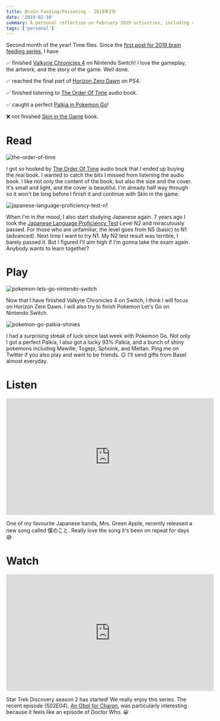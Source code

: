 ```yaml
---
title: Brain Feeding/Poisoning - 2019年2月
date: '2019-02-10'
summary: A personal reflection on February 2019 activities, including completing "Valkyrie Chronicles 4" and reaching the final part of "Horizon Zero Dawn".
tags: ['personal']
---
```


Second month of the year! Time flies. Since the [first post for 2019 brain feeding series](https://nico.fyi/articles/january-2019-brain-feeding/), I have

✅ finished [Valkyrie Chronicles 4](https://g.co/kgs/kopFf6) on Nintendo Switch! I love the gameplay, the artwork, and the story of the game. Well done.

✅ reached the final part of [Horizon Zero Dawn](https://g.co/kgs/LjVptk) on PS4.

✅ finished listening to [The Order Of Time](https://g.co/kgs/5TiSAh) audio book.

✅ caught a perfect [Palkia in Pokemon Go](https://pokemongolive.com/en/post/legendary-palkia/)!

❌ not finished [Skin in the Game](https://g.co/kgs/o6NL11) book.

# Read

![the-order-of-time](/static/images/articles/the-order-of-time.jpg)

I got so hooked by [The Order Of Time](https://g.co/kgs/5TiSAh) audio book that I ended up buying the real book. I wanted to catch the bits I missed from listening the audio book. I like not only the content of the book, but also the size and the cover. It's small and light, and the cover is beautiful. I'm already half way through so it won't be long before I finish it and continue with Skin in the game.

![japanese-language-proficiency-test-n1](/static/images/articles/n1-study.jpeg)

When I'm in the mood, I also start studying Japanese again. 7 years ago I took the [Japanese Language Proficiency Test](https://www.jlpt.jp/e/) Level N2 and miraculously passed. For those who are unfamiliar, the level goes from N5 (basic) to N1 (advanced). Next time I want to try N1. My N2 test result was terrible, I barely passed it. But I figured I'll aim high if I'm gonna take the exam again. Anybody wants to learn together?

# Play

![pokemon-lets-go-nintendo-switch](/static/images/articles/pikachu-nintendo-switch.jpg)

Now that I have finished Valkyre Chronicles 4 on Switch, I think I will focus on Horizon Zero Dawn. I will also try to finish Pokemon Let's Go on Nintendo Switch.

![pokemon-go-palkia-shinies](/static/images/articles/pokemon-go-palkia-shinies.jpg)

I had a surprising streak of luck since last week with Pokemon Go. Not only I got a perfect Palkia, I also got a lucky 93% Palkia, and a bunch of shiny pokemons including Mawille, Togepi, Sphoink, and Meltan. Ping me on Twitter if you also play and want to be friends. 😉 I'll send gifts from Basel almost everyday.

# Listen

<iframe
  width="560"
  height="315"
  src="https://www.youtube.com/embed/xefpHEg5UIA"
  frameborder="0"
  allow="accelerometer; autoplay; encrypted-media; gyroscope; picture-in-picture"
  allowfullscreen
></iframe>

One of my favourite Japanese bands, Mrs. Green Apple, recently released a new song called 僕のこと. Really love the song it's been on repeat for days 😅

# Watch

<iframe
  width="560"
  height="315"
  src="https://www.youtube.com/embed/oWnYtyNKPsA"
  frameborder="0"
  allow="accelerometer; autoplay; encrypted-media; gyroscope; picture-in-picture"
  allowfullscreen
></iframe>

Star Trek Discovery season 2 has started! We really enjoy this series. The recent episode (S02E04), [An Obol for Charon](https://g.co/kgs/QztLvQ), was particularly interesting because it feels like an episode of Doctor Who. 😀
